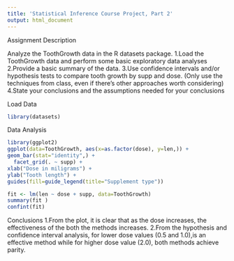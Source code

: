 ```yaml
---
title: 'Statistical Inference Course Project, Part 2'
output: html_document
---
```

Assignment Description

Analyze the ToothGrowth data in the R datasets package.
1.Load the ToothGrowth data and perform some basic exploratory data analyses
2.Provide a basic summary of the data.
3.Use confidence intervals and/or hypothesis tests to compare tooth growth by supp and dose. (Only use the techniques from class, even if there's other approaches worth considering)
4.State your conclusions and the assumptions needed for your conclusions


Load Data

```r
library(datasets)

```
Data Analysis
```r
library(ggplot2)
ggplot(data=ToothGrowth, aes(x=as.factor(dose), y=len,)) +
geom_bar(stat="identity",) +
  facet_grid(. ~ supp) + 
xlab("Dose in miligrams") + 
ylab("Tooth length") + 
guides(fill=guide_legend(title="Supplement type")) 

```
```r
fit <- lm(len ~ dose + supp, data=ToothGrowth)
summary(fit )
confint(fit)
```


Conclusions
1.From the plot, it is clear that as the dose increases, the effectiveness of the both the methods increases.
2.From the hypothesis and confidence interval analysis, for lower dose values (0.5 and 1.0),is an effective method while for higher dose value (2.0), both methods achieve parity.

